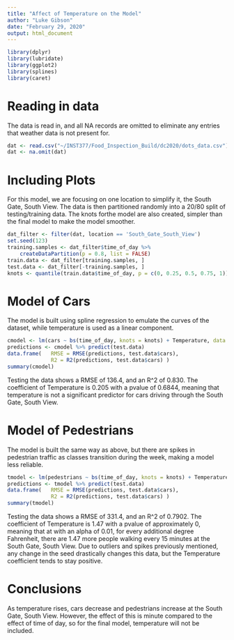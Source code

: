 ```yaml
---
title: "Affect of Temperature on the Model"
author: "Luke Gibson"
date: "February 29, 2020"
output: html_document
---
```

```r

library(dplyr)
library(lubridate)
library(ggplot2)
library(splines)
library(caret)

```

# Reading in data
The data is read in, and all NA records are omitted to eliminate any entries that weather data is not present for.

```r
dat <- read.csv("~/INST377/Food_Inspection_Build/dc2020/dots_data.csv") 
dat <- na.omit(dat)
```
# Including Plots
For this model, we are focusing on one location to simplify it, the South Gate, South View. The data is then partitioned randomly into a 20/80 split of testing/training data. The knots forthe model are also created, simpler than the final model to make the model smoother.

```r
dat_filter <- filter(dat, location == 'South_Gate_South_View')
set.seed(123) 
training.samples <- dat_filter$time_of_day %>% 
    createDataPartition(p = 0.8, list = FALSE) 
train.data <- dat_filter[training.samples, ] 
test.data <- dat_filter[-training.samples, ] 
knots <- quantile(train.data$time_of_day, p = c(0, 0.25, 0.5, 0.75, 1))

```

# Model of Cars
The model is built using spline regression to emulate the curves of the dataset, while temperature is used as a linear component.

```r
cmodel <- lm(cars ~ bs(time_of_day, knots = knots) + Temperature, data = train.data) 
predictions <- cmodel %>% predict(test.data) 
data.frame(   RMSE = RMSE(predictions, test.data$cars),   
              R2 = R2(predictions, test.data$cars) ) 
summary(cmodel)
```
Testing the data shows a RMSE of 136.4, and an R^2 of 0.830. The coefficient of Temperature is 0.205 with a pvalue of 0.6844, meaning that temperature is not a significant predictor for cars driving through the South Gate, South View.

# Model of Pedestrians
The model is built the same way as above, but there are spikes in pedestrian traffic as classes transition during the week, making a model less reliable.

```r
tmodel <- lm(pedestrians ~ bs(time_of_day, knots = knots) + Temperature, data = train.data) 
predictions <- tmodel %>% predict(test.data) 
data.frame(   RMSE = RMSE(predictions, test.data$cars),   
              R2 = R2(predictions, test.data$cars) ) 
summary(tmodel)

```

Testing the data shows a RMSE of 331.4, and an R^2 of 0.7902. The coefficient of Temperature is 1.47 with a pvalue of approximately 0, meaning that at with an alpha of 0.01, for every additional degree Fahrenheit, there are 1.47 more people walking every 15 minutes at the South Gate, South View. Due to outliers and spikes previously mentioned, any change in the seed drastically changes this data, but the Temperature coefficient tends to stay positive.

# Conclusions
As temperature rises, cars decrease and pedestrians increase at the South Gate, South View. However, the effect of this is minute compared to the effect of time of day, so for the final model, temperature will not be included.